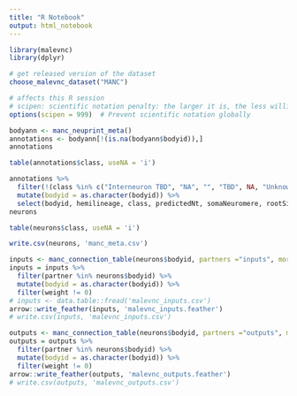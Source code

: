 ```yaml
---
title: "R Notebook"
output: html_notebook
---
```


```r
library(malevnc)
library(dplyr)

# get released version of the dataset 
choose_malevnc_dataset("MANC")

# affects this R session 
# scipen: scientific notation penalty: the larger it is, the less willing R it is to convert to scientific notation 
options(scipen = 999)  # Prevent scientific notation globally
```

```r
bodyann <- manc_neuprint_meta()
annotations <- bodyann[!(is.na(bodyann$bodyid)),]
annotations 
```

```r
table(annotations$class, useNA = 'i')
```

```r
annotations %>% 
  filter(!(class %in% c("Interneuron TBD", "NA", "", "TBD", NA, "Unknown", "Primary_TBD", "glia", "Sensory TBD", 'Glia'))) %>%
  mutate(bodyid = as.character(bodyid)) %>%
  select(bodyid, hemilineage, class, predictedNt, somaNeuromere, rootSide, systematicType, type, somaSide, name) -> neurons
neurons
```

```r
table(neurons$class, useNA = 'i')
```

```r
write.csv(neurons, 'manc_meta.csv')
```

```r
inputs <- manc_connection_table(neurons$bodyid, partners ="inputs", moredetails = F)
inputs = inputs %>% 
  filter(partner %in% neurons$bodyid) %>% 
  mutate(bodyid = as.character(bodyid)) %>% 
  filter(weight != 0)
# inputs <- data.table::fread('malevnc_inputs.csv')
arrow::write_feather(inputs, 'malevnc_inputs.feather')
# write.csv(inputs, 'malevnc_inputs.csv')

outputs <- manc_connection_table(neurons$bodyid, partners ="outputs", moredetails=F)
outputs = outputs %>% 
  filter(partner %in% neurons$bodyid) %>% 
  mutate(bodyid = as.character(bodyid)) %>% 
  filter(weight != 0)
arrow::write_feather(outputs, 'malevnc_outputs.feather')
# write.csv(outputs, 'malevnc_outputs.csv')
```

